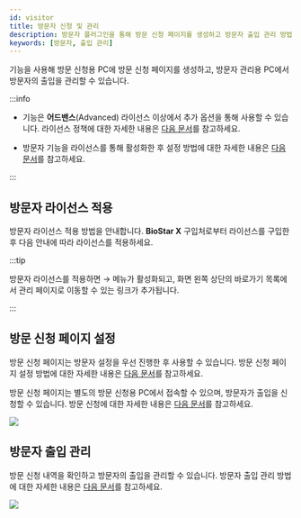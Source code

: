 ```yaml
---
id: visitor
title: 방문자 신청 및 관리
description: 방문자 플러그인을 통해 방문 신청 페이지를 생성하고 방문자 출입 관리 방법을 안내합니다.
keywords: [방문자, 출입 관리]
---
```


<Cmd sid='shell.header.visitor' /> 기능을 사용해 방문 신청용 PC에 방문 신청 페이지를 생성하고, 방문자 관리용 PC에서 방문자의 출입을 관리할 수 있습니다.

:::info

* <Cmd sid='shell.header.visitor' /> 기능은 **어드밴스**(Advanced) 라이선스 이상에서 추가 옵션을 통해 사용할 수 있습니다. 라이선스 정책에 대한 자세한 내용은 [다음 문서](licensing#features-add-ons)를 참고하세요.

* 방문자 기능을 라이선스를 통해 활성화한 후 설정 방법에 대한 자세한 내용은 [다음 문서](settings-visitor)를 참고하세요.

:::

## 방문자 라이선스 적용

방문자 라이선스 적용 방법을 안내합니다. **BioStar X** 구입처로부터 <Cmd sid='shell.header.visitor' className='normal' /> 라이선스를 구입한 후 다음 안내에 따라 라이선스를 적용하세요.


<LicenseApply />

:::tip

방문자 라이선스를 적용하면 <Cmd sid='shell.header.setting' /> → <Cmd sid="common.visitor" product='2' /> 메뉴가 활성화되고, 화면 왼쪽 상단의 바로가기 목록에서 <Cmd sid='shell.header.visitor' /> 관리 페이지로 이동할 수 있는 링크가 추가됩니다.

:::


## 방문 신청 페이지 설정

방문 신청 페이지는 방문자 설정을 우선 진행한 후 사용할 수 있습니다. 방문 신청 페이지 설정 방법에 대한 자세한 내용은 [다음 문서](settings-visitor)를 참고하세요. 

방문 신청 페이지는 별도의 방문 신청용 PC에서 접속할 수 있으며, 방문자가 출입을 신청할 수 있습니다. 방문 신청에 대한 자세한 내용은 [다음 문서](visitor-register)를 참고하세요.

<Image src='/img/biostarx-settings-visitor-welcome-screen.png' />


## 방문자 출입 관리

방문 신청 내역을 확인하고 방문자의 출입을 관리할 수 있습니다. 방문자 출입 관리 방법에 대한 자세한 내용은 [다음 문서](visitor-register-manage)를 참고하세요.

<Image src='/img/biostarx-visitor-manage.png' />